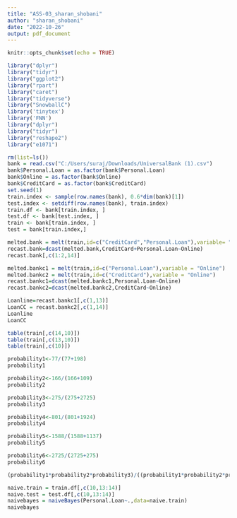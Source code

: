 ---
title: "ASS-03_sharan_shobani"
author: "sharan_shobani"
date: "2022-10-26"
output: pdf_document
---

```{r setup, include=FALSE}
knitr::opts_chunk$set(echo = TRUE)
```


```{r }
library("dplyr")
library("tidyr")
library("ggplot2")
library("rpart")
library("caret")
library("tidyverse")
library("SnowballC")
library('tinytex')
library('FNN')
library("dplyr")
library("tidyr")
library("reshape2")
library("e1071")
```



```{r}
rm(list=ls())
bank = read.csv("C:/Users/suraj/Downloads/UniversalBank (1).csv")
bank$Personal.Loan = as.factor(bank$Personal.Loan)
bank$Online = as.factor(bank$Online)
bank$CreditCard = as.factor(bank$CreditCard)
set.seed(1)
train.index <- sample(row.names(bank), 0.6*dim(bank)[1])  
test.index <- setdiff(row.names(bank), train.index) 
train.df <- bank[train.index, ]
test.df <- bank[test.index, ]
train <- bank[train.index, ]
test = bank[train.index,]
```

```{r}
melted.bank = melt(train,id=c("CreditCard","Personal.Loan"),variable= "Online")
recast.bank=dcast(melted.bank,CreditCard+Personal.Loan~Online)
recast.bank[,c(1:2,14)]

```

```{r}
melted.bankc1 = melt(train,id=c("Personal.Loan"),variable = "Online")
melted.bankc2 = melt(train,id=c("CreditCard"),variable = "Online")
recast.bankc1=dcast(melted.bankc1,Personal.Loan~Online)
recast.bankc2=dcast(melted.bankc2,CreditCard~Online)
```

```{r}
Loanline=recast.bankc1[,c(1,13)]
LoanCC = recast.bankc2[,c(1,14)]
Loanline
LoanCC
```

```{r}
table(train[,c(14,10)])
table(train[,c(13,10)])
table(train[,c(10)])

```

```{r}
probability1<-77/(77+198)
probability1
```

```{r}
probability2<-166/(166+109)
probability2
```


```{r}
probability3<-275/(275+2725)
probability3
```

```{r}
probability4<-801/(801+1924)
probability4
```

```{r}
probability5<-1588/(1588+1137)
probability5
```

```{r}
probability6<-2725/(2725+275)
probability6
```

```{r}
(probability1*probability2*probability3)/((probability1*probability2*probability3)+(probability4*probability5*probability6))
```

```{r}
naive.train = train.df[,c(10,13:14)]
naive.test = test.df[,c(10,13:14)]
naivebayes = naiveBayes(Personal.Loan~.,data=naive.train)
naivebayes

```


